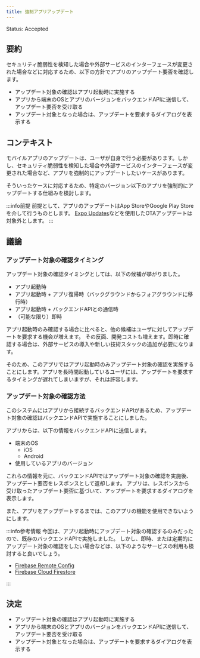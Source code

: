```yaml
---
title: 強制アプリアップデート
---
```


Status: Accepted

<!--
Proposed: 提案中
Accepted: 採用
Rejected: 却下
Superseded: 廃止
-->

## 要約

セキュリティ脆弱性を検知した場合や外部サービスのインターフェースが変更された場合などに対応するため、以下の方針でアプリのアップデート要否を確認します。

- アップデート対象の確認はアプリ起動時に実施する
- アプリから端末のOSとアプリのバージョンをバックエンドAPIに送信して、アップデート要否を受け取る
- アップデート対象となった場合は、アップデートを要求するダイアログを表示する

## コンテキスト

モバイルアプリのアップデートは、ユーザが自身で行う必要があります。しかし、セキュリティ脆弱性を検知した場合や外部サービスのインターフェースが変更された場合など、アプリを強制的にアップデートしたいケースがあります。

そういったケースに対応するため、特定のバージョン以下のアプリを強制的にアップデートする仕組みを検討します。

:::info前提
前提として、アプリのアップデートはApp StoreやGoogle Play Storeを介して行うものとします。
[Expo Updates](https://docs.expo.dev/versions/latest/sdk/updates/)などを使用したOTAアップデートは対象外とします。
:::

## 議論

### アップデート対象の確認タイミング

アップデート対象の確認タイミングとしては、以下の候補が挙がりました。

- アプリ起動時
- アプリ起動時 + アプリ復帰時（バックグラウンドからフォアグラウンドに移行時）
- アプリ起動時 + バックエンドAPIとの通信時
- （可能な限り）即時

アプリ起動時のみ確認する場合に比べると、他の候補はユーザに対してアップデートを要求する機会が増えます。
その反面、開発コストも増えます。即時に確認する場合は、外部サービスの導入や新しい技術スタックの追加が必要になります。

そのため、このアプリではアプリ起動時のみアップデート対象の確認を実施することにします。アプリを長時間起動しているユーザには、アップデートを要求するタイミングが遅れてしまいますが、それは許容します。

### アップデート対象の確認方法

このシステムにはアプリから接続するバックエンドAPIがあるため、アップデート対象の確認はバックエンドAPIで実施することにしました。

アプリからは、以下の情報をバックエンドAPIに送信します。

- 端末のOS
  - iOS
  - Android
- 使用しているアプリのバージョン

これらの情報を元に、バックエンドAPIではアップデート対象の確認を実施後、アップデート要否をレスポンスとして返却します。
アプリは、レスポンスから受け取ったアップデート要否に基づいて、アップデートを要求するダイアログを表示します。

また、アプリをアップデートするまでは、このアプリの機能を使用できないようにします。

:::info参考情報
今回は、アプリ起動時にアップデート対象の確認するのみだったので、既存のバックエンドAPIで実施しました。
しかし、即時、または定期的にアップデート対象の確認をしたい場合などは、以下のようなサービスの利用も検討すると良いでしょう。

- [Firebase Remote Config](https://firebase.google.com/docs/remote-config?hl=ja)
- [Firebase Cloud Firestore](https://firebase.google.com/docs/firestore?hl=ja)

:::

## 決定

- アップデート対象の確認はアプリ起動時に実施する
- アプリから端末のOSとアプリのバージョンをバックエンドAPIに送信して、アップデート要否を受け取る
- アップデート対象となった場合は、アップデートを要求するダイアログを表示する
